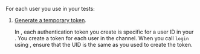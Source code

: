 
For each user you use in your tests:

1. [Generate a temporary token](../reference/manage-agora-account#generate-a--token).

    In <Vg k="MESS" />, each authentication token you create is specific for a user ID in your <Vpl k="CLIENT" />. You create
a token for each user in the channel. When you call `login` using <Vg k="MESS_SDK" />, ensure that the UID is the same
as you used to create the token.

<Android />
<Ios />
<ReactNative />
<Unity />
<Web />
<Windows />
